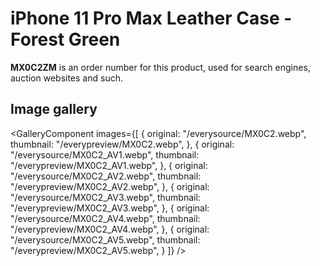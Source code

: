 
# iPhone 11 Pro Max Leather Case - Forest Green

<Callout type='info' emoji='👉🏻'>**MX0C2ZM** is an order number for this product, used for search engines, auction websites and such.</Callout>

## Image gallery

<GalleryComponent
    images={[
      {
        original: "/everysource/MX0C2.webp",
        thumbnail: "/everypreview/MX0C2.webp",
      },
      {
        original: "/everysource/MX0C2_AV1.webp",
        thumbnail: "/everypreview/MX0C2_AV1.webp",
      },
      {
        original: "/everysource/MX0C2_AV2.webp",
        thumbnail: "/everypreview/MX0C2_AV2.webp",
      },
      {
        original: "/everysource/MX0C2_AV3.webp",
        thumbnail: "/everypreview/MX0C2_AV3.webp",
      },
      {
        original: "/everysource/MX0C2_AV4.webp",
        thumbnail: "/everypreview/MX0C2_AV4.webp",
      },
      {
        original: "/everysource/MX0C2_AV5.webp",
        thumbnail: "/everypreview/MX0C2_AV5.webp",
      }
    ]}
  />
